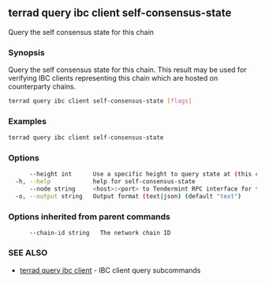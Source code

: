 ## terrad query ibc client self-consensus-state

Query the self consensus state for this chain

### Synopsis

Query the self consensus state for this chain. This result may be used for verifying IBC clients representing this chain which are hosted on counterparty chains.

```sh Terrad
terrad query ibc client self-consensus-state [flags]
```

### Examples

```sh Terrad
terrad query ibc client self-consensus-state
```

### Options

```sh Terrad
      --height int      Use a specific height to query state at (this can error if the node is pruning state)
  -h, --help            help for self-consensus-state
      --node string     <host>:<port> to Tendermint RPC interface for this chain (default "tcp://localhost:26657")
  -o, --output string   Output format (text|json) (default "text")
```

### Options inherited from parent commands

```
      --chain-id string   The network chain ID
```

### SEE ALSO

* [terrad query ibc client](terrad_query_ibc_client.md)	 - IBC client query subcommands


